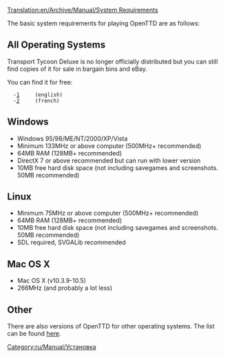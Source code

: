 [[Translation:en/Archive/Manual/System Requirements]]
{{ru/Перевод|en/Archive/Manual/System Requirements|0}}

[[Category:ru/Manual/Установка]]

The basic system requirements for playing OpenTTD are as follows:

==All Operating Systems==
{{en/Warning|OpenTTD currently needs a [[en/Archive/Manual/Installation FAQ|few files]] from either the DOS or Windows version of the original Transport Tycoon ''Deluxe''.  Note that ''Transport Tycoon'' is a earlier game and currently not compatible.}}

Transport Tycoon Deluxe is no longer officially distributed but you can still find copies of it for sale in bargain bins and eBay.

You can find it for free:
   -[http://download.transporttycoon.net/]     (english)
   -[http://www.abandonware-france.org]     (french)

==Windows== 

*Windows 95/98/ME/NT/2000/XP/Vista
*Minimum 133MHz or above computer (500MHz+ recommended)
*64MB RAM (128MB+ recommended)
*DirectX 7 or above recommended but can run with lower version
*10MB free hard disk space (not including savegames and screenshots. 50MB recommended)

==Linux== 
*Minimum 75MHz or above computer (500MHz+ recommended)
*64MB RAM (128MB+ recommended)
*10MB free hard disk space (not including savegames and screenshots. 50MB recommended)
*SDL required, SVGALib recommended

==Mac OS X==
* Mac OS X (v10.3.9-10.5)
* 266MHz (and probably a lot less)

==Other==

There are also versions of OpenTTD for other operating systems.  The list can be found [[en/Archive/Compilation and Ports/Operating system|here]].
